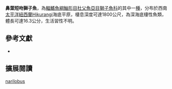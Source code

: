 {{Speciesbox
| name = 鼻葉短吻獅子魚
| image = 
| image_width = 250px
| image_caption = 
| status = NE
| status_system = IUCN3.1 
| genus = Careproctus
| species = narilobus
| authority = [[Stein|Stein]], 2012
| synonyms = 
}}
'''鼻葉短吻獅子魚'''，為[[輻鰭魚綱|輻鰭魚綱]][[鮋形目|鮋形目]][[杜父魚亞目|杜父魚亞目]][[獅子魚科|獅子魚科]]的其中一[[種|種]]，分布於西南[[太平洋|太平洋]][[紐西蘭|紐西蘭]]Hikurangi海底平原，棲息深度可達1800公尺，為深海底棲性魚類，體長可達16.3公分，生活習性不明。

== 參考文獻 ==
*{{FishBase_species|genus=Careproctus|species=narilobus|year=2014|month=5}}

== 擴展閱讀 ==
{{refbegin}}
{{wikispecies-inline|Careproctus narilobus|鼻葉短吻獅子魚}}
{{refend}}
{{Taxonbar|from=Q13455746}}

[[Category:短吻獅子魚屬|narilobus]]


{{鮋形目小作品}}